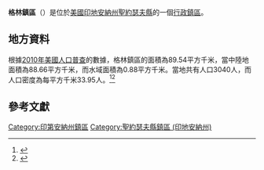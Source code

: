 {{noteTA
|G1=USState
|G2=地名
|G3=Unit
}}
{{Infobox settlement
|official_name            = 格林鎮區
|native_name = Greene Township
|settlement_type          = [[行政鎮區|行政鎮區]]
|image_skyline            = 
|imagesize                = 
|image_map                = Map highlighting Greene Township, St. Joseph County, Indiana.svg
|mapsize                  = 250px
|pushpin_map  =USA Indiana
|pushpin_label = 格林鎮區
|pushpin_label_position   = top
|pushpin_map_caption      = 格林鎮區在印地安納州的位置
|subdivision_type         = [[世界政區索引|國家]]
|subdivision_type1        = [[美国州份|州份]]
|subdivision_type2        = [[印地安納州行政区划|縣]]
|subdivision_name         = [[美国|美国]]
|subdivision_name1        = [[印地安納州|印地安納州]]
|subdivision_name2        = [[聖約瑟夫縣_(印地安納州)|聖約瑟夫縣]]
|elevation_ft             = 735
|elevation_m              = 224
|timezone                 = [[北美东部時區|北美东部時區]]
|area_total_km2           = 89.54
|area_land_km2            = 88.66
|area_water_km2           = 0.88
|area_total_sq_mi         = 
|area_land_sq_mi          = 
|area_water_sq_mi         = 
|population_as_of         = [[2010年美國人口普查|2010]]
|population_footnotes     = 
|population_total         = 3040
|population_density_km2   = auto
|population_density_sq_mi = auto
|utc_offset               = -5
|coordinates              = {{coord|41|37|31|N|86|20|00|W|type:city_region:US-AL_source:GNS-enwiki|display=inline,title}}
| coor_pinpoint           = 
| coordinates_footnotes   = 
|timezone_DST             = EDT
|utc_offset_DST           = -4
|postal_code_type         = [[美國郵區編號|郵區編號]]
|postal_code              = 46554, 46614, 46619
|area_code                = {{link-en|电话区号574|Area code 574|574}}
|blank_name = [[地名信息系统|GNIS ID]]
|blank_info = 452852
}}
'''格林鎮區'''（{{lang-en|Greene Township}}）是位於[[美國|美國]][[印地安納州|印地安納州]][[聖約瑟夫縣_(印地安納州)|聖約瑟夫縣]]的一個[[行政鎮區|行政鎮區]]。

== 地方資料 ==
根據[[2010年美國人口普查|2010年美國人口普查]]的數據，格林鎮區的面積為89.54平方千米，當中陸地面積為88.66平方千米，而水域面積為0.88平方千米。當地共有人口3040人，而人口密度為每平方千米33.95人。<ref name="GR8">{{cite web|url=http://factfinder2.census.gov|publisher=[[美国人口调查局|美国人口调查局]]|accessdate=2011-05-14|title=American FactFinder|archive-date=2013-09-11|archive-url=https://web.archive.org/web/20130911234518/http://factfinder2.census.gov/|dead-url=no}}</ref><ref>{{cite web|url=https://www.citypopulation.de/en/usa/indiana/admin/|title=USA: Indiana (Counties and Townships) - City Population|access-date=2020-08-21|archive-date=2020-04-22|archive-url=https://web.archive.org/web/20200422090607/https://www.citypopulation.de/en/usa/indiana/admin/|dead-url=no}}</ref>

== 參考文獻 ==
{{reflist}}

{{聖約瑟夫縣 (印地安納州)}}

{{DEFAULTSORT:Greene Township}}
[[Category:印第安納州鎮區|Category:印第安納州鎮區]]
[[Category:聖約瑟夫縣鎮區_(印地安納州)|Category:聖約瑟夫縣鎮區 (印地安納州)]]

{{Indiana-geo-stub}}